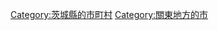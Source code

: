 {{Commonscat|Hitachi, Ibaraki}}
{{Catmore}}

{{DEFAULTSORT:Hitachi-shi}}
[[Category:茨城縣的市町村|Category:茨城縣的市町村]]
[[Category:關東地方的市|Category:關東地方的市]]